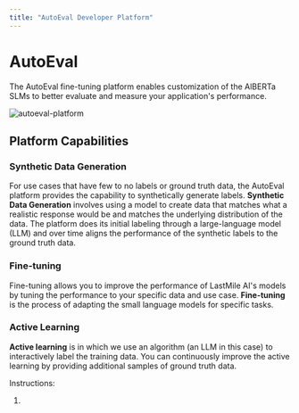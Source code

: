 ```yaml
---
title: "AutoEval Developer Platform"
---
```



# AutoEval

The AutoEval fine-tuning platform enables customization of the AlBERTa SLMs to better evaluate and measure your application's performance.

![autoeval-platform](https://andrew-dev-s3.s3.amazonaws.com/autoeval-platform.png)

## Platform Capabilities

### Synthetic Data Generation

For use cases that have few to no labels or ground truth data, the AutoEval platform provides the capability to synthetically generate labels. **Synthetic Data Generation** involves using a model to create data that matches what a realistic response would be and matches the underlying distribution of the data. The platform does its initial labeling through a large-language model (LLM) and over time aligns the performance of the synthetic labels to the ground truth data.

### Fine-tuning

Fine-tuning allows you to improve the performance of LastMile AI's models by tuning the performance to your specific data and use case. **Fine-tuning** is the process of adapting the small language models for specific tasks.

### Active Learning

**Active learning** is in which we use an algorithm (an LLM in this case) to interactively label the training data. You can continuously improve the active learning by providing additional samples of ground truth data.

Instructions:

1.
